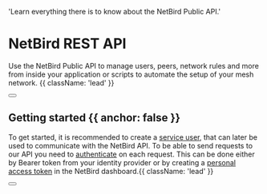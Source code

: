 
  'Learn everything there is to know about the NetBird Public API.'

<HeroPattern />

# NetBird REST API

Use the NetBird Public API to manage users, peers, network rules and more from inside your application or scripts to automate the setup of your mesh network. {{ className: 'lead' }}

<div className="not-prose mb-16 mt-6 flex gap-3">
  <Button href="/quickstart" arrow="right" children="Quickstart" />
</div>

## Getting started {{ anchor: false }}

To get started, it is recommended to create a [service user](/docs/how-netbird-works#service-users), that can later be used to communicate with the NetBird API.
To be able to send requests to our API you need to [authenticate](/authentication) on each request. This can be done either by Bearer token from your identity provider or by creating a [personal access token](/docs/how-netbird-works#personal-access-tokens) in the NetBird dashboard.{{ className: 'lead' }}

<div className="not-prose">
  <Button
    href="/docs/how-netbird-works#personal-access-tokens"
    variant="text"
    arrow="right"
    children="Get your personal access token"
  />
</div>

<Guides />

<Resources />
